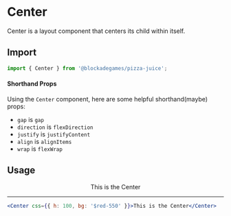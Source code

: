 
# Center

Center is a layout component that centers its child within itself.

## Import

```jsx
import { Center } from '@blockadegames/pizza-juice';
```

#### Shorthand Props

Using the `Center` component, here are some helpful shorthand(maybe) props:

- `gap` is `gap`
- `direction` is `flexDirection`
- `justify` is `justifyContent`
- `align` is `alignItems`
- `wrap` is `flexWrap`

## Usage

<Center css={{ h: 100, bg: '$red-550' }}>This is the Center</Center>

---

```jsx
<Center css={{ h: 100, bg: '$red-550' }}>This is the Center</Center>
```
